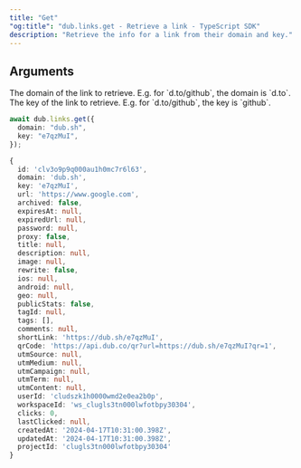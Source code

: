 ```yaml
---
title: "Get"
"og:title": "dub.links.get - Retrieve a link - TypeScript SDK"
description: "Retrieve the info for a link from their domain and key."
---
```



## Arguments

<ParamField body="domain" type="string" required>
  The domain of the link to retrieve. E.g. for `d.to/github`, the domain is
  `d.to`.
</ParamField>

<ParamField body="key" type="string" required>
  The key of the link to retrieve. E.g. for `d.to/github`, the key is `github`.
</ParamField>

<LinkResponse />

<RequestExample>

```ts
await dub.links.get({
  domain: "dub.sh",
  key: "e7qzMuI",
});
```

</RequestExample>

<ResponseExample>

```ts
{
  id: 'clv3o9p9q000au1h0mc7r6l63',
  domain: 'dub.sh',
  key: 'e7qzMuI',
  url: 'https://www.google.com',
  archived: false,
  expiresAt: null,
  expiredUrl: null,
  password: null,
  proxy: false,
  title: null,
  description: null,
  image: null,
  rewrite: false,
  ios: null,
  android: null,
  geo: null,
  publicStats: false,
  tagId: null,
  tags: [],
  comments: null,
  shortLink: 'https://dub.sh/e7qzMuI',
  qrCode: 'https://api.dub.co/qr?url=https://dub.sh/e7qzMuI?qr=1',
  utmSource: null,
  utmMedium: null,
  utmCampaign: null,
  utmTerm: null,
  utmContent: null,
  userId: 'cludszk1h0000wmd2e0ea2b0p',
  workspaceId: 'ws_clugls3tn000lwfotbpy30304',
  clicks: 0,
  lastClicked: null,
  createdAt: '2024-04-17T10:31:00.398Z',
  updatedAt: '2024-04-17T10:31:00.398Z',
  projectId: 'clugls3tn000lwfotbpy30304'
}
```

</ResponseExample>

